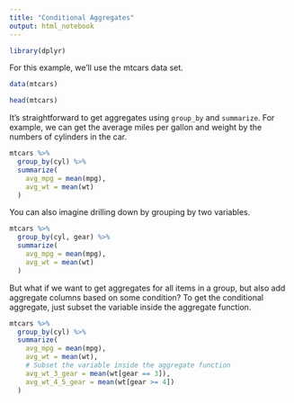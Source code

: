 ```yaml
---
title: "Conditional Aggregates"
output: html_notebook
---
```


```r
library(dplyr)
```

For this example, we'll use the mtcars data set.

```r
data(mtcars)

head(mtcars)
```

It's straightforward to get aggregates using `group_by` and `summarize`. For example, we can get the average miles per gallon and weight by the numbers of cylinders in the car.

```r
mtcars %>%
  group_by(cyl) %>%
  summarize(
    avg_mpg = mean(mpg),
    avg_wt = mean(wt)
  )
```

You can also imagine drilling down by grouping by two variables.

```r
mtcars %>%
  group_by(cyl, gear) %>%
  summarize(
    avg_mpg = mean(mpg),
    avg_wt = mean(wt)
  )
```

But what if we want to get aggregates for all items in a group, but also add aggregate columns based on some condition? To get the conditional aggregate, just subset the variable inside the aggregate function.

```r
mtcars %>%
  group_by(cyl) %>%
  summarize(
    avg_mpg = mean(mpg),
    avg_wt = mean(wt),
    # Subset the variable inside the aggregate function
    avg_wt_3_gear = mean(wt[gear == 3]),
    avg_wt_4_5_gear = mean(wt[gear >= 4])
  )
```

